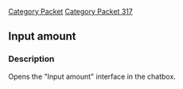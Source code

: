 [[Category Packet]]
[[Category Packet 317]]
== Input amount ==

=== Description ===

Opens the "Input amount" interface in the chatbox.